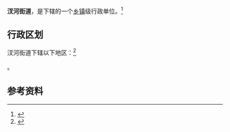 {{中国乡级行政区|32/10/03/003/000}}

'''汊河街道'''，是{{PRC admin/fullname|32/10/03/003/000|3}}下辖的一个[[乡镇|乡镇]]级行政单位。<ref>{{PRC admin/ref sgc|{{PRC admin/parent|32/10/03/003/000}}}}</ref>

== 行政区划 ==

汊河街道下辖以下地区：<ref>{{PRC admin/ref sgc|32/10/03/003/000}}</ref>

{{PRC admin/children|32/10/03/003/000}}。

== 参考资料 ==

{{reflist}}

{{PRC admin/navcat|32/10/03/003/000}}
{{江苏行政区划小作品}}
